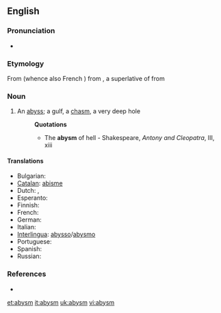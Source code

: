 ==English==

===Pronunciation===
*{{IPA|/ə'bızəm/}}

===Etymology===
From {{etyl|fro|en}} {{term|abisme|lang=fro}} (whence also French {{term|abîme|lang=fr}}) from {{etyl|LL.}} {{term|abyssimus|lang=la}}, a superlative of {{term|abyssus|lang=la}} from {{etyl|grc|en}} {{term|ἄβυσσος|tr=abussos|lang=grc|sc=polytonic}}

===Noun===
{{en-noun}}

# An [[abyss]]; a gulf, a [[chasm]], a very deep hole
#:'''Quotations'''
#:*The '''abysm''' of hell - Shakespeare, ''Antony and Cleopatra'', III, xiii

====Translations====
* Bulgarian: {{t+|bg|бездна|sc=Cyrl}}
* [[Catalan]]: [[abisme]] {{m}}
* Dutch: {{t+|nl|afgrond|m}}, {{t+|nl|ravijn|n}}
* Esperanto: {{t+|eo|abismo|xs=Esperanto}}
* Finnish: {{t-|fi|kuilu}}
* French: {{t+|fr|abîme|m}}
* German: {{t+|de|Abgrund|m}}
* Italian: {{t+|it|abisso|m}}
* [[Interlingua]]: [[abysso]]/[[abysmo]]
* Portuguese: {{t+|pt|abismo|m}}
* Spanish: {{t+|es|abismo|m}}
* Russian: {{t+|ru|бездна|m|sc=Cyrl}}

===References===
*{{R:1913}}

[[et:abysm]]
[[it:abysm]]
[[uk:abysm]]
[[vi:abysm]]